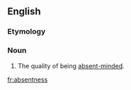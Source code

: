 ==English==

===Etymology===
{{suffix|absent|ness}}
===Noun===
{{en-noun|-}}
#The quality of being [[absent-minded]].

[[fr:absentness]]